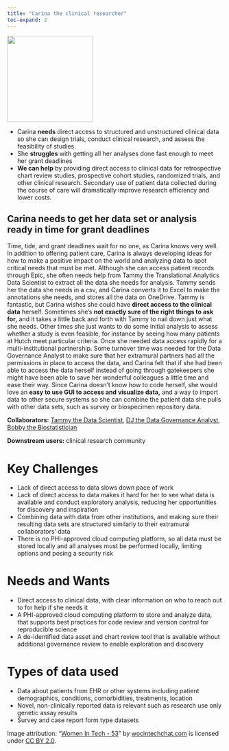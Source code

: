```yaml
---
title: "Carina the clinical researcher"
toc-expand: 2
---
```


::: grid
::: {.g-col-12 .g-col-xl-3}
<img src="/img/carina.jpg" width="200" height="200"/>
:::

::: {.g-col-12 .g-col-xl-8}
-   Carina **needs** direct access to structured and unstructured clinical data so she can design trials, conduct clinical research, and assess the feasibility of studies.
-   She **struggles** with getting all her analyses done fast enough to meet her grant deadlines
-   **We can help** by providing direct access to clinical data for retrospective chart review studies, prospective cohort studies, randomized trials, and other clinical research. Secondary use of patient data collected during the course of care will dramatically improve research efficiency and lower costs.
:::
:::

::: lightblue-highlight
## Carina needs to get her data set or analysis ready in time for grant deadlines

Time, tide, and grant deadlines wait for no one, as Carina knows very well. In addition to offering patient care, Carina is always developing ideas for how to make a positive impact on the world and analyzing data to spot critical needs that must be met. Although she can access patient records through Epic, she often needs help from Tammy the Translational Analytics Data Scientist to extract all the data she needs for analysis. Tammy sends her the data she needs in a csv, and Carina converts it to Excel to make the annotations she needs, and stores all the data on OneDrive. Tammy is fantastic, but Carina wishes she could have **direct access to the clinical data** herself. Sometimes she’s **not exactly sure of the right things to ask for,** and it takes a little back and forth with Tammy to nail down just what she needs. Other times she just wants to do some initial analysis to assess whether a study is even feasible, for instance by seeing how many patients at Hutch meet particular criteria. Once she needed data access rapidly for a multi-institutional partnership. Some turnover time was needed for the Data Governance Analyst to make sure that her extramural partners had all the permissions in place to access the data, and Carina felt that if she had been able to access the data herself instead of going through gatekeepers she might have been able to save her wonderful colleagues a little time and ease their way. Since Carina doesn’t know how to code herself, she would love an **easy to use GUI to access and visualize data,** and a way to import data to other secure systems so she can combine the patient data she pulls with other data sets, such as survey or biospecimen repository data.
:::

::: darkblue-highlight
**Collaborators:** [Tammy the Data Scientist](/family/cards/Tammy-the-data-scientist.html), [DJ the Data Governance Analyst](/family/cards/DJ-data-governance-analyst.html), [Bobby the Biostatistician](/family/cards/Bobby-the-biostatistician.html)

**Downstream users:** clinical research community
:::

# Key Challenges

-   Lack of direct access to data slows down pace of work
-   Lack of direct access to data makes it hard for her to see what data is available and conduct exploratory analysis, reducing her opportunities for discovery and inspiration
-   Combining data with data from other institutions, and making sure their resulting data sets are structured similarly to their extramural collaborators’ data
-   There is no PHI-approved cloud computing platform, so all data must be stored locally and all analyses must be performed locally, limiting options and posing a security risk\

# Needs and Wants

-   Direct access to clinical data, with clear information on who to reach out to for help if she needs it
-   A PHI-approved cloud computing platform to store and analyze data, that supports best practices for code review and version control for reproducible science
-   A de-identified data asset and chart review tool that is available without additional governance review to enable exploration and discovery\

# Types of data used

-   Data about patients from EHR or other systems including patient demographics, conditions, comorbidities, treatments, location
-   Novel, non-clinically reported data is relevant such as research use only genetic assay results
-   Survey and case report form type datasets

<div>

Image attribution: "[Women In Tech - 53](https://www.flickr.com/photos/136629440@N06/22344625928)" by [wocintechchat.com](https://www.flickr.com/photos/136629440@N06) is licensed under [CC BY 2.0](https://creativecommons.org/licenses/by/2.0/?ref=openverse).

</div>
